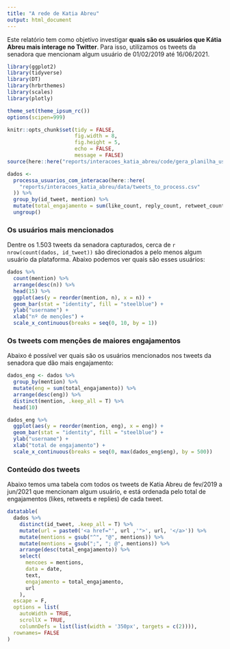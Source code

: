 ```yaml
---
title: "A rede de Katia Abreu"
output: html_document
---
```


Este relatório tem como objetivo investigar **quais são os usuários que Kátia Abreu mais interage no Twitter**. Para isso, utilizamos os tweets da senadora que mencionam algum usuário de 01/02/2019 até 16/06/2021.

```r
library(ggplot2)
library(tidyverse)
library(DT)
library(hrbrthemes)
library(scales)
library(plotly)

theme_set(theme_ipsum_rc())
options(scipen=999)

knitr::opts_chunk$set(tidy = FALSE,
                      fig.width = 8,
                      fig.height = 5,
                      echo = FALSE,
                      message = FALSE)
source(here::here("reports/interacoes_katia_abreu/code/gera_planilha_usuarios_com_interacoes.R"))
```

```r
dados <-
  processa_usuarios_com_interacao(here::here(
    "reports/interacoes_katia_abreu/data/tweets_to_process.csv"
  )) %>%
  group_by(id_tweet, mention) %>%
  mutate(total_engajamento = sum(like_count, reply_count, retweet_count, na.rm = T)) %>%
  ungroup()
```

### Os usuários mais mencionados

Dentre os 1.503 tweets da senadora capturados, cerca de `r nrow(count(dados, id_tweet))` são direcionados a pelo menos algum usuário da plataforma. Abaixo podemos ver quais são esses usuários:

```r
dados %>% 
  count(mention) %>% 
  arrange(desc(n)) %>% 
  head(15) %>% 
  ggplot(aes(y = reorder(mention, n), x = n)) +
  geom_bar(stat = "identity", fill = "steelblue") +
  ylab("username") +
  xlab("nº de menções") +
  scale_x_continuous(breaks = seq(0, 10, by = 1))
```

### Os tweets com menções de maiores engajamentos

Abaixo é possível ver quais são os usuários mencionados nos tweets da senadora que dão mais engajamento:

```r
dados_eng <- dados %>% 
  group_by(mention) %>% 
  mutate(eng = sum(total_engajamento)) %>% 
  arrange(desc(eng)) %>% 
  distinct(mention, .keep_all = T) %>% 
  head(10) 

dados_eng %>% 
  ggplot(aes(y = reorder(mention, eng), x = eng)) +
  geom_bar(stat = "identity", fill = "steelblue") +
  ylab("username") +
  xlab("total de engajamento") +
  scale_x_continuous(breaks = seq(0, max(dados_eng$eng), by = 500))
```

### Conteúdo dos tweets

Abaixo temos uma tabela com todos os tweets de Katia Abreu de fev/2019 a jun/2021 que mencionam algum usuário, e está ordenada pelo total de engajamentos (likes, retweets e replies) de cada tweet.


```r
datatable(
  dados %>% 
    distinct(id_tweet, .keep_all = T) %>% 
    mutate(url = paste0('<a href="', url ,'">', url, '</a>')) %>% 
    mutate(mentions = gsub("^", "@", mentions)) %>% 
    mutate(mentions = gsub(";", "; @", mentions)) %>% 
    arrange(desc(total_engajamento)) %>% 
    select(
      mencoes = mentions,
      data = date,
      text,
      engajamento = total_engajamento,
      url
    ), 
  escape = F,
  options = list(
    autoWidth = TRUE,
    scrollX = TRUE,
    columnDefs = list(list(width = '350px', targets = c(2)))),
  rownames= FALSE
)
```
